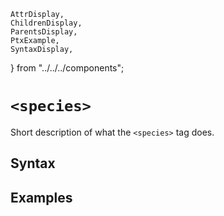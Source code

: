     AttrDisplay,
    ChildrenDisplay,
    ParentsDisplay,
    PtxExample,
    SyntaxDisplay,
} from "../../../components";

# `<species>`

Short description of what the `<species>` tag does.

## Syntax

<SyntaxDisplay name="species" />

## Examples

    